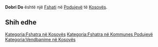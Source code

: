 {{Fshat në Kosovës
 | Emri                = Dobri Do
 | EmriAlt                = Buzellap,Buzellapi,Buzëllap,Buzëllapi,Doberdol,Doberdoli,Dobri Do,Dobri Dol,Dobridoll,Dobërdol,Dobërdoli,Добри До
 | Emri (Rasa dhanore) = 
 | Figura              = 
 | Shteti              = Kosovës
 | Komuna              = Podujevë
 | Kodi postar         = 
 | Sipërfaqja          = 

 | Popullsia           = 

 | Regj. i popullsisë  = 
 | Dend. e popullsisë  = 
 | Faqja zyrtare       = 
 <!--- Koordinatat ----> 
 | Gjerësia            = 42.96694
 | Gjatësia            = 21.16333
 | Lartësia            = 
}}
'''Dobri Do''' është një [[Fshati]] në [[Podujevë]] të [[Kosovës]].

<!-- == Gjeografia == -->
<!-- == Historia == -->
<!-- == Demografia == -->
== Shih edhe ==
{{Komuna Podujevë}}
{{Kosovo-Administrata-Cung}}

[[Kategoria:Fshatra në Kosovës]]
[[Kategoria:Fshatra në Kommunes Podujevë]]
[[Kategoria:Vendbanime në Kosovës]]